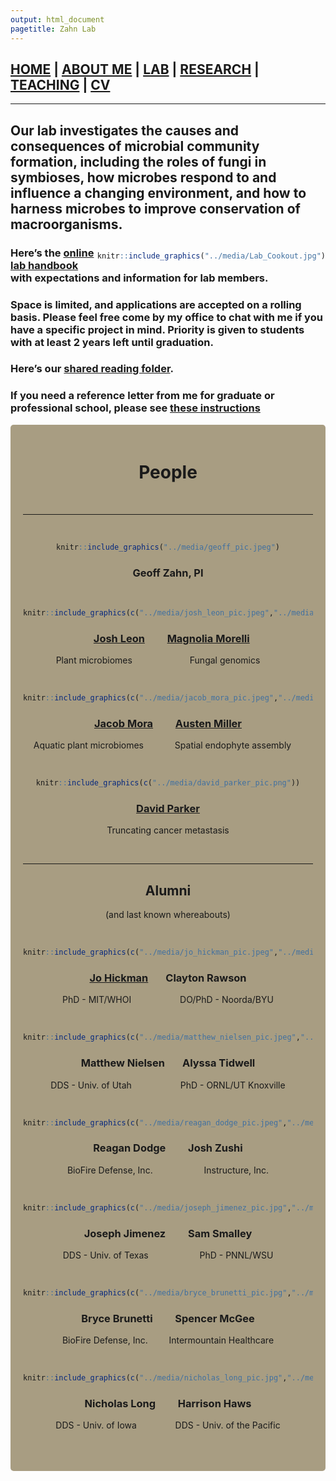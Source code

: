 ```yaml
---
output: html_document
pagetitle: Zahn Lab
---
```


<style type="text/css">
.main-container {
  max-width: 1800px;
  margin-left: auto;
  margin-right: auto;
}
</style>


## [HOME](http://gzahn.github.io/) | [ABOUT ME](http://gzahn.github.io/about-me/) | [LAB](http://gzahn.github.io/lab/) | [RESEARCH](http://gzahn.github.io/pubs-and-pres/) | [TEACHING](http://gzahn.github.io/coursemap/) | [CV](http://gzahn.github.io/about-me/CV_pagedown.pdf)

___

<style>
div.gray { background-color:#aabdaf; border-radius: 5px; padding: 20px;}
</style>
<div class = "gray">


## Our lab investigates the causes and consequences of microbial community formation, including the roles of fungi in symbioses, how microbes respond to and influence a changing environment, and how to harness microbes to improve conservation of macroorganisms.

<div style= "float:right;position: relative;">
```r
knitr::include_graphics("../media/Lab_Cookout.jpg")
```
</div>


### Here’s the [online lab handbook](https://gzahn.github.io/lab/lab_handbook.html) with expectations and information for lab members.

### Space is limited, and applications are accepted on a rolling basis. Please feel free come by my office to chat with me if you have a specific project in mind. Priority is given to students with at least 2 years left until graduation.

### Here's our [shared reading folder](https://www.zotero.org/groups/415455/microbe_ecology/items?).

### If you need a reference letter from me for graduate or professional school, please see [these instructions](https://gzahn.github.io/lab/reference_letters.html)

</div>


<style>
div.blue { background-color:#a89d82; border-radius: 5px; padding: 20px;}
</style>
<div class = "blue">

<center>
# **People**
<br>

___

<br>

```r
knitr::include_graphics("../media/geoff_pic.jpeg")
```

### **Geoff Zahn, PI**
<br>


```r
knitr::include_graphics(c("../media/josh_leon_pic.jpeg","../media/magnolia_morelli_pic.png"))
```

### **&nbsp;&nbsp;&nbsp;[Josh Leon](https://jleon123.github.io/)** &emsp; &nbsp;&nbsp; **[Magnolia Morelli](https://magnoliamorelli.github.io/)**

Plant microbiomes &emsp;&emsp;&emsp;&emsp;&emsp;&emsp; Fungal genomics &emsp;&emsp;

<br>


```r
knitr::include_graphics(c("../media/jacob_mora_pic.jpeg","../media/austen_miller_pic.png"))
```

### **[Jacob Mora](https://jakemora.github.io)** &emsp; &nbsp;&nbsp; **[Austen Miller](https://amaceituna.github.io/)**

Aquatic plant microbiomes &emsp;&emsp;&emsp; Spatial endophyte assembly &emsp;

<br>

```r
knitr::include_graphics(c("../media/david_parker_pic.png"))
```

### **[David Parker](https://www.uvu.edu/news/wolverine-stories/2023/02/2023_02_08_wolverine_stories_david_parker.html)**

Truncating cancer metastasis

<br>

___

## **Alumni**

(and last known whereabouts)
<br>

<br>


```r
knitr::include_graphics(c("../media/jo_hickman_pic.jpeg","../media/clayton_rawson_pic.jpg"))
```

### **[Jo Hickman](https://kjehickman.github.io)** &emsp;&nbsp;  **Clayton Rawson**

PhD - MIT/WHOI &emsp;&emsp;&emsp;&emsp;&emsp; DO/PhD - Noorda/BYU

<br>

```r
knitr::include_graphics(c("../media/matthew_nielsen_pic.jpeg","../media/alyssa_tidwell_pic.jpg"))
```

### **Matthew Nielsen** &emsp;&nbsp; **Alyssa Tidwell**

DDS - Univ. of Utah &emsp;&emsp;&emsp;&emsp;&emsp; PhD - ORNL/UT Knoxville

<br>

```r
knitr::include_graphics(c("../media/reagan_dodge_pic.jpeg","../media/josh_zushi_pic.jpg"))
```

### **Reagan Dodge**  &emsp;&nbsp;&nbsp;&nbsp; **Josh Zushi**

BioFire Defense, Inc. &emsp;&emsp;&emsp;&emsp;&emsp;&nbsp; Instructure, Inc.

<br>

```r
knitr::include_graphics(c("../media/joseph_jimenez_pic.jpg","../media/sam_smalley_pic.jpeg"))
```

### **Joseph Jimenez** &emsp;&nbsp;&nbsp;&nbsp; **Sam Smalley**

DDS - Univ. of Texas &emsp;&emsp;&emsp;&emsp;&emsp;&nbsp; PhD - PNNL/WSU

<br>

```r
knitr::include_graphics(c("../media/bryce_brunetti_pic.jpg","../media/spencer_mcgee_pic.jpg"))
```

### **Bryce Brunetti** &emsp;&nbsp;&nbsp;&nbsp; **Spencer McGee**

BioFire Defense, Inc. &emsp;&nbsp;&nbsp;&nbsp; Intermountain Healthcare

<br>

```r
knitr::include_graphics(c("../media/nicholas_long_pic.jpg","../media/harrison_haws_pic.png"))
```

### **Nicholas Long** &emsp;&nbsp;&nbsp;&nbsp; **Harrison Haws**

DDS - Univ. of Iowa &emsp;&emsp;&emsp;&nbsp;&nbsp;&nbsp; DDS - Univ. of the Pacific

<br>





</center>
